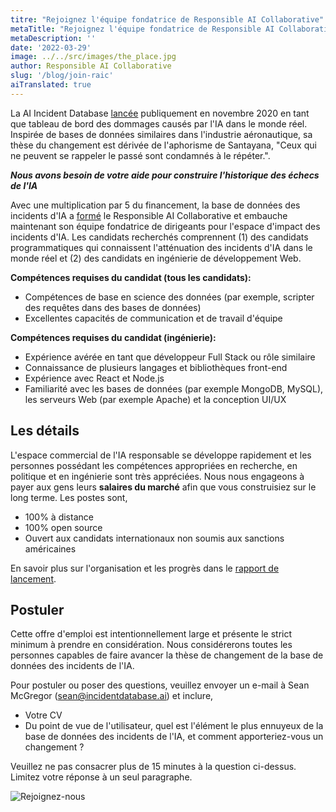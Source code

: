 ```yaml
---
titre: "Rejoignez l'équipe fondatrice de Responsible AI Collaborative"
metaTitle: "Rejoignez l'équipe fondatrice de Responsible AI Collaborative"
metaDescription: ''
date: '2022-03-29'
image: ../../src/images/the_place.jpg
author: Responsible AI Collaborative
slug: '/blog/join-raic'
aiTranslated: true
---
```


La AI Incident Database [lancée](https://partnershiponai.org/aiincidentdatabase/) publiquement en novembre 2020 en tant que tableau de bord des dommages causés par l'IA dans le monde réel. Inspirée de bases de données similaires dans l'industrie aéronautique, sa thèse du changement est dérivée de l'aphorisme de Santayana, "Ceux qui ne peuvent se rappeler le passé sont condamnés à le répéter.".

**_Nous avons besoin de votre aide pour construire l'historique des échecs de l'IA_**

Avec une multiplication par 5 du financement, la base de données des incidents d'IA a [formé](https://docsend.com/view/47z2whznatd39vf9) le Responsible AI Collaborative et embauche maintenant son équipe fondatrice de dirigeants pour l'espace d'impact des incidents d'IA. Les candidats recherchés comprennent (1) des candidats programmatiques qui connaissent l'atténuation des incidents d'IA dans le monde réel et (2) des candidats en ingénierie de développement Web.

**Compétences requises du candidat (tous les candidats):**

* Compétences de base en science des données (par exemple, scripter des requêtes dans des bases de données)
* Excellentes capacités de communication et de travail d'équipe

**Compétences requises du candidat (ingénierie):**

* Expérience avérée en tant que développeur Full Stack ou rôle similaire
* Connaissance de plusieurs langages et bibliothèques front-end
* Expérience avec React et Node.js
* Familiarité avec les bases de données (par exemple MongoDB, MySQL), les serveurs Web (par exemple Apache) et la conception UI/UX

## Les détails

L'espace commercial de l'IA responsable se développe rapidement et les personnes possédant les compétences appropriées en recherche, en politique et en ingénierie sont très appréciées. Nous nous engageons à payer aux gens leurs **salaires du marché** afin que vous construisiez sur le long terme. Les postes sont,

* 100% à distance
* 100% open source
* Ouvert aux candidats internationaux non soumis aux sanctions américaines

En savoir plus sur l'organisation et les progrès dans le [rapport de lancement](https://docsend.com/view/47z2whznatd39vf9).

## Postuler

Cette offre d'emploi est intentionnellement large et présente le strict minimum à prendre en considération. Nous considérerons toutes les personnes capables de faire avancer la thèse de changement de la base de données des incidents de l'IA.

Pour postuler ou poser des questions, veuillez envoyer un e-mail à Sean McGregor (sean@incidentdatabase.ai) et inclure,

* Votre CV
* Du point de vue de l'utilisateur, quel est l'élément le plus ennuyeux de la base de données des incidents de l'IA, et comment apporteriez-vous un changement ?

Veuillez ne pas consacrer plus de 15 minutes à la question ci-dessus. Limitez votre réponse à un seul paragraphe.

![Rejoignez-nous](../../src/images/the_place.jpg)